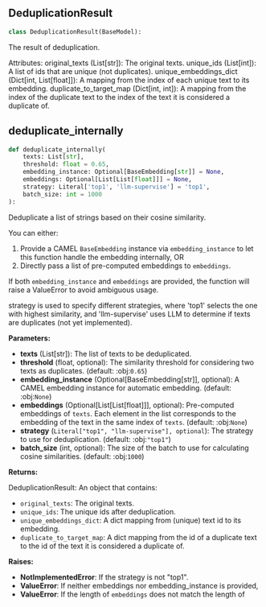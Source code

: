 <a id="camel.utils.deduplication"></a>

<a id="camel.utils.deduplication.DeduplicationResult"></a>

## DeduplicationResult

```python
class DeduplicationResult(BaseModel):
```

The result of deduplication.

Attributes:
original_texts (List[str]): The original texts.
unique_ids (List[int]): A list of ids that are unique (not duplicates).
unique_embeddings_dict (Dict[int, List[float]]): A mapping from the
index of each unique text to its embedding.
duplicate_to_target_map (Dict[int, int]): A mapping from the index of
the duplicate text to the index of the text it is considered a
duplicate of.

<a id="camel.utils.deduplication.deduplicate_internally"></a>

## deduplicate_internally

```python
def deduplicate_internally(
    texts: List[str],
    threshold: float = 0.65,
    embedding_instance: Optional[BaseEmbedding[str]] = None,
    embeddings: Optional[List[List[float]]] = None,
    strategy: Literal['top1', 'llm-supervise'] = 'top1',
    batch_size: int = 1000
):
```

Deduplicate a list of strings based on their cosine similarity.

You can either:
1) Provide a CAMEL `BaseEmbedding` instance via `embedding_instance` to let
this function handle the embedding internally, OR
2) Directly pass a list of pre-computed embeddings to `embeddings`.

If both `embedding_instance` and `embeddings` are provided, the function
will raise a ValueError to avoid ambiguous usage.

strategy is used to specify different strategies, where 'top1' selects the
one with highest similarity, and 'llm-supervise' uses LLM to determine if
texts are duplicates (not yet implemented).

**Parameters:**

- **texts** (List[str]): The list of texts to be deduplicated.
- **threshold** (float, optional): The similarity threshold for considering two texts as duplicates. (default: :obj:`0.65`)
- **embedding_instance** (Optional[BaseEmbedding[str]], optional): A CAMEL embedding instance for automatic embedding. (default: :obj:`None`)
- **embeddings** (Optional[List[List[float]]], optional): Pre-computed embeddings of `texts`. Each element in the list corresponds to the embedding of the text in the same index of `texts`. (default: :obj:`None`)
- **strategy** (`Literal["top1", "llm-supervise"], optional`): The strategy to use for deduplication. (default: :obj:`"top1"`)
- **batch_size** (int, optional): The size of the batch to use for calculating cosine similarities. (default: :obj:`1000`)

**Returns:**

  DeduplicationResult: An object that contains:
- `original_texts`: The original texts.
- `unique_ids`: The unique ids after deduplication.
- `unique_embeddings_dict`: A dict mapping from (unique) text id
to its embedding.
- `duplicate_to_target_map`: A dict mapping from the id of a
duplicate text to the id of the text it is considered a duplicate
of.

**Raises:**

- **NotImplementedError**: If the strategy is not "top1".
- **ValueError**: If neither embeddings nor embedding_instance is provided,
- **ValueError**: If the length of `embeddings` does not match the length of
